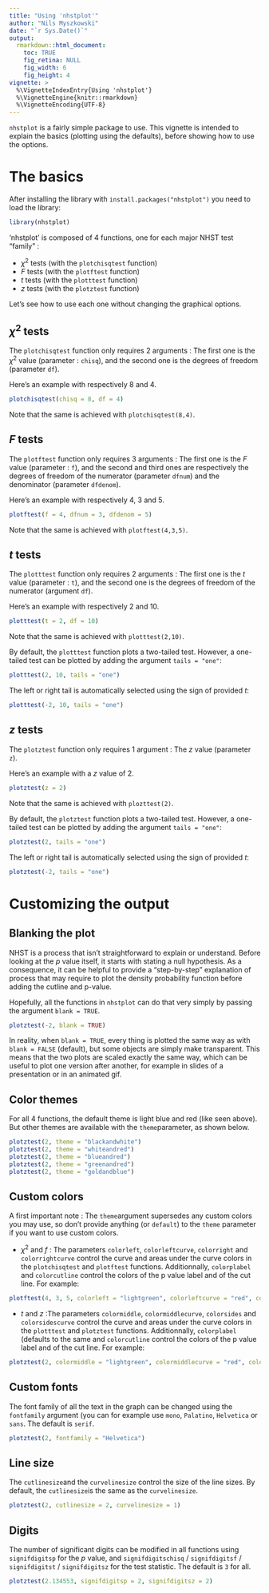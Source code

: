 ```yaml
---
title: "Using 'nhstplot'"
author: "Nils Myszkowski"
date: "`r Sys.Date()`"
output:
  rmarkdown::html_document:
    toc: TRUE
    fig_retina: NULL
    fig_width: 6
    fig_height: 4
vignette: >
  %\VignetteIndexEntry{Using 'nhstplot'}
  %\VignetteEngine{knitr::rmarkdown}
  %\VignetteEncoding{UTF-8}
---
```


`nhstplot` is a fairly simple package to use. This vignette is intended to explain the basics (plotting using the defaults), before showing how to use the options.


# The basics

After installing the library with `install.packages("nhstplot")` you need to load the library:

```r
library(nhstplot)
```

'nhstplot' is composed of 4 functions, one for each major NHST test "family" :

- $\chi^2$ tests (with the `plotchisqtest` function)
- $F$ tests (with the `plotftest` function)
- $t$ tests (with the `plotttest` function)
- $z$ tests (with the `plotztest` function)

Let's see how to use each one without changing the graphical options.

## $\chi^2$ tests

The `plotchisqtest` function only requires 2 arguments : The first one is the $\chi^2$ value (parameter : `chisq`), and the second one is the degrees of freedom (parameter `df`).

Here's an example with respectively 8 and 4.

```r
plotchisqtest(chisq = 8, df = 4)
```

Note that the same is achieved with `plotchisqtest(8,4)`.

## $F$ tests

The `plotftest` function only requires 3 arguments : The first one is the $F$ value (parameter : `f`), and the second and third ones are respectively the degrees of freedom of the numerator (parameter `dfnum`) and the denominator (parameter `dfdenom`).

Here's an example with respectively 4, 3 and 5.

```r
plotftest(f = 4, dfnum = 3, dfdenom = 5)
```

Note that the same is achieved with `plotftest(4,3,5)`.

## $t$ tests

The `plotttest` function only requires 2 arguments : The first one is the $t$ value (parameter : `t`), and the second one is the degrees of freedom of the numerator (argument `df`).

Here's an example with respectively 2 and 10.

```r
plotttest(t = 2, df = 10)
```

Note that the same is achieved with `plotttest(2,10)`.

By default, the `plotttest` function plots a two-tailed test. However, a one-tailed test can be plotted by adding the argument `tails = "one"`:

```r
plotttest(2, 10, tails = "one")
```
The left or right tail is automatically selected using the sign of provided $t$:

```r
plotttest(-2, 10, tails = "one")
```

## $z$ tests

The `plotztest` function only requires 1 argument : The $z$ value (parameter `z`).

Here's an example with a $z$ value of 2.

```r
plotztest(z = 2)
```

Note that the same is achieved with `plozttest(2)`.

By default, the `plotztest` function plots a two-tailed test. However, a one-tailed test can be plotted by adding the argument `tails = "one"`:

```r
plotztest(2, tails = "one")
```
The left or right tail is automatically selected using the sign of provided $t$:

```r
plotztest(-2, tails = "one")
```

# Customizing the output

## Blanking the plot

NHST is a process that isn't straightforward to explain or understand. Before looking at the $p$ value itself, it starts with stating a null hypothesis. As a consequence, it can be helpful to provide a "step-by-step" explanation of process that may require to plot the density probability function before adding the cutline and p-value.

Hopefully, all the functions in `nhstplot` can do that very simply by passing the argument `blank = TRUE`. 

```r
plotztest(-2, blank = TRUE)
```

In reality, when `blank = TRUE`, every thing is plotted the same way as with `blank = FALSE` (default), but some objects are simply make transparent. This means that the two plots are scaled exactly the same way, which can be useful to plot one version after another, for example in slides of a presentation or in an animated gif.

## Color themes


For all 4 functions, the default theme is light blue and red (like seen above). But other themes are available with the `theme`parameter, as shown below.

```r
plotztest(2, theme = "blackandwhite")
plotztest(2, theme = "whiteandred")
plotztest(2, theme = "blueandred")
plotztest(2, theme = "greenandred")
plotztest(2, theme = "goldandblue")
```

## Custom colors

A first important note : The `theme`argument supersedes any custom colors you may use, so don't provide anything (or `default`) to the `theme` parameter if you want to use custom colors.

* $\chi^2$ and $f$ : The parameters `colorleft`, `colorleftcurve`, `colorright` and `colorrightcurve` control the curve and areas under the curve colors in the `plotchisqtest` and `plotftest` functions. Additionnally, `colorplabel` and `colorcutline` control the colors of the p value label and of the cut line. For example:

```r
plotftest(4, 3, 5, colorleft = "lightgreen", colorleftcurve = "red", colorright = "indianred", colorrightcurve = "blue", colorplabel = "darkgrey", colorcut = "#FFA500")
```

* $t$ and $z$ :The parameters `colormiddle`, `colormiddlecurve`, `colorsides` and `colorsidescurve` control the curve and areas under the curve colors in the `plotttest` and `plotztest` functions. Additionnally, `colorplabel` (defaults to the same and `colorcutline` control the colors of the p value label and of the cut line. For example:

```r
plotztest(2, colormiddle = "lightgreen", colormiddlecurve = "red", colorsides = "indianred", colorsidescurve = "blue", colorplabel = "darkgrey", colorcut = "#FFA500")
```

## Custom fonts

The font family of all the text in the graph can be changed using the `fontfamily` argument (you can for example use `mono`, `Palatino`, `Helvetica` or `sans`. The default is `serif`.

```r
plotztest(2, fontfamily = "Helvetica")
```

## Line size

The `cutlinesize`and the `curvelinesize` control the size of the line sizes. By default, the `cutlinesize`is the same as the `curvelinesize`.

```r
plotztest(2, cutlinesize = 2, curvelinesize = 1)
```

## Digits

The number of significant digits can be modified in all functions using `signifdigitsp` for the $p$ value, and `signifdigitschisq` / `signifdigitsf` / `signifdigitst` / `signifdigitsz` for the test statistic. The default is `3` for all.

```r
plotztest(2.134553, signifdigitsp = 2, signifdigitsz = 2)
```
